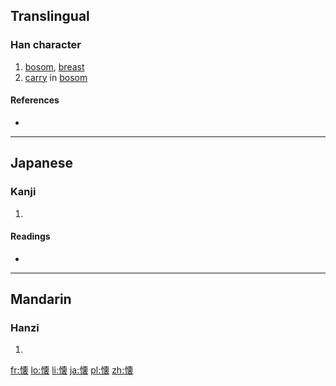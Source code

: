 {{also|懷}}
==Translingual==

===Han character===
{{Han char|rn=61|rad=心|as=13|sn=16|four=|canj=心卜田女 (PYWV), X心卜田女 (XPYWV)}}

# [[bosom]], [[breast]]
# [[carry]] in [[bosom]]

====References====
* {{Han ref|kx=0406.141|dkj=11351|dj=0747.100|hdz=42362.100|uh=61D0|ud=25040}}

----

==Japanese==

===Kanji===
{{ja-kanji|grade=c|rs=心13}}

# {{defn|Japanese|sort=心13}}

====Readings====
* {{ja-readings|on=[[かい]] (kai)|kun=[[なつく]] (natsuku), [[ふところ]] (futokoro), [[おもう]] (omou)}}

----

==Mandarin==

===Hanzi===
{{cmn-hanzi|pin=[[huái]] ([[huai2]])|wg=huai<sup>2</sup>}}

# {{defn|Mandarin|sort=心13}}

[[fr:懐]]
[[lo:懐]]
[[li:懐]]
[[ja:懐]]
[[pl:懐]]
[[zh:懐]]